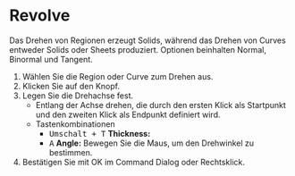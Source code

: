 
# Revolve

<Reference shortcut="" command="Revolve" button="Rechts von Command Bar" />

Das Drehen von Regionen erzeugt Solids, während das Drehen von Curves entweder Solids oder Sheets produziert. Optionen beinhalten Normal, Binormal und Tangent.

1. Wählen Sie die Region oder Curve zum Drehen aus.
2. Klicken Sie auf den Knopf.
3. Legen Sie die Drehachse fest. 
   - Entlang der Achse drehen, die durch den ersten Klick als Startpunkt und den zweiten Klick als Endpunkt definiert wird.
   - <Kst>Tastenkombinationen</Kst>
      - <kbd>Umschalt + T</kbd> **Thickness:**
      - <kbd>A</kbd> **Angle:** Bewegen Sie die Maus, um den Drehwinkel zu bestimmen.
5. Bestätigen Sie mit OK im Command Dialog oder Rechtsklick.